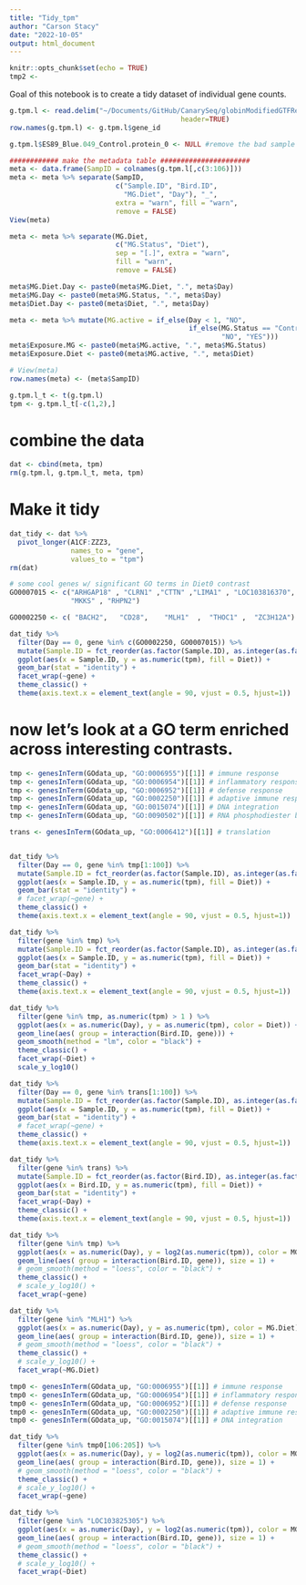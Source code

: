 ```yaml
---
title: "Tidy_tpm"
author: "Carson Stacy"
date: "2022-10-05"
output: html_document
---
```


```r
knitr::opts_chunk$set(echo = TRUE)
tmp2 <- 
```

Goal of this notebook is to create a tidy dataset of individual gene counts.
```r
g.tpm.l <- read.delim("~/Documents/GitHub/CanarySeq/globinModifiedGTFResults/rsem.merged.gene_tpm.tsv", 
                                          header=TRUE)
row.names(g.tpm.l) <- g.tpm.l$gene_id

g.tpm.l$ES89_Blue.049_Control.protein_0 <- NULL #remove the bad sample

############ make the metadata table ######################
meta <- data.frame(SampID = colnames(g.tpm.l[,c(3:106)]))
meta <- meta %>% separate(SampID, 
                          c("Sample.ID", "Bird.ID",
                            "MG.Diet", "Day"), "_", 
                          extra = "warn", fill = "warn", 
                          remove = FALSE) 
View(meta)

meta <- meta %>% separate(MG.Diet, 
                          c("MG.Status", "Diet"), 
                          sep = "[.]", extra = "warn", 
                          fill = "warn", 
                          remove = FALSE) 

meta$MG.Diet.Day <- paste0(meta$MG.Diet, ".", meta$Day)
meta$MG.Day <- paste0(meta$MG.Status, ".", meta$Day)
meta$Diet.Day <- paste0(meta$Diet, ".", meta$Day)

meta <- meta %>% mutate(MG.active = if_else(Day < 1, "NO", 
                                            if_else(MG.Status == "Control",
                                                    "NO", "YES")))
meta$Exposure.MG <- paste0(meta$MG.active, ".", meta$MG.Status)
meta$Exposure.Diet <- paste0(meta$MG.active, ".", meta$Diet)

# View(meta)
row.names(meta) <- (meta$SampID)

g.tpm.l_t <- t(g.tpm.l)
tpm <- g.tpm.l_t[-c(1,2),]
```

# combine the data
```r
dat <- cbind(meta, tpm)
rm(g.tpm.l, g.tpm.l_t, meta, tpm)
```

# Make it tidy
```r
dat_tidy <- dat %>% 
  pivot_longer(A1CF:ZZZ3, 
               names_to = "gene",
               values_to = "tpm")
rm(dat)
```

```r
# some cool genes w/ significant GO terms in Diet0 contrast 
GO0007015 <- c("ARHGAP18" , "CLRN1" ,"CTTN" ,"LIMA1" , "LOC103816370",
               "MKKS" , "RHPN2")    

GO0002250 <- c( "BACH2",   "CD28",    "MLH1"  ,  "THOC1" ,  "ZC3H12A")
```

```r
dat_tidy %>%
  filter(Day == 0, gene %in% c(GO0002250, GO0007015)) %>%
  mutate(Sample.ID = fct_reorder(as.factor(Sample.ID), as.integer(as.factor(Diet)))) %>%
  ggplot(aes(x = Sample.ID, y = as.numeric(tpm), fill = Diet)) +
  geom_bar(stat = "identity") +
  facet_wrap(~gene) +
  theme_classic() +
  theme(axis.text.x = element_text(angle = 90, vjust = 0.5, hjust=1))
```

# now let's look at a GO term enriched across interesting contrasts.
```r
tmp <- genesInTerm(GOdata_up, "GO:0006955")[[1]] # immune response
tmp <- genesInTerm(GOdata_up, "GO:0006954")[[1]] # inflammatory response
tmp <- genesInTerm(GOdata_up, "GO:0006952")[[1]] # defense response
tmp <- genesInTerm(GOdata_up, "GO:0002250")[[1]] # adaptive immune response
tmp <- genesInTerm(GOdata_up, "GO:0015074")[[1]] # DNA integration
tmp <- genesInTerm(GOdata_up, "GO:0090502")[[1]] # RNA phosphodiester bond hydrolysis; endonucleolytic

trans <- genesInTerm(GOdata_up, "GO:0006412")[[1]] # translation


dat_tidy %>%
  filter(Day == 0, gene %in% tmp[1:100]) %>%
  mutate(Sample.ID = fct_reorder(as.factor(Sample.ID), as.integer(as.factor(Diet)))) %>%
  ggplot(aes(x = Sample.ID, y = as.numeric(tpm), fill = Diet)) +
  geom_bar(stat = "identity") +
  # facet_wrap(~gene) +
  theme_classic() +
  theme(axis.text.x = element_text(angle = 90, vjust = 0.5, hjust=1))

dat_tidy %>%
  filter(gene %in% tmp) %>%
  mutate(Sample.ID = fct_reorder(as.factor(Sample.ID), as.integer(as.factor(Diet)))) %>%
  ggplot(aes(x = Sample.ID, y = as.numeric(tpm), fill = Diet)) +
  geom_bar(stat = "identity") +
  facet_wrap(~Day) +
  theme_classic() +
  theme(axis.text.x = element_text(angle = 90, vjust = 0.5, hjust=1))

dat_tidy %>%
  filter(gene %in% tmp, as.numeric(tpm) > 1 ) %>%
  ggplot(aes(x = as.numeric(Day), y = as.numeric(tpm), color = Diet)) +
  geom_line(aes( group = interaction(Bird.ID, gene))) +
  geom_smooth(method = "lm", color = "black") +
  theme_classic() +
  facet_wrap(~Diet) +
  scale_y_log10()
```


```r

dat_tidy %>%
  filter(Day == 0, gene %in% trans[1:100]) %>%
  mutate(Sample.ID = fct_reorder(as.factor(Sample.ID), as.integer(as.factor(Diet)))) %>%
  ggplot(aes(x = Sample.ID, y = as.numeric(tpm), fill = Diet)) +
  geom_bar(stat = "identity") +
  # facet_wrap(~gene) +
  theme_classic() +
  theme(axis.text.x = element_text(angle = 90, vjust = 0.5, hjust=1))

dat_tidy %>%
  filter(gene %in% trans) %>%
  mutate(Sample.ID = fct_reorder(as.factor(Bird.ID), as.integer(as.factor(Diet)))) %>%
  ggplot(aes(x = Bird.ID, y = as.numeric(tpm), fill = Diet)) +
  geom_bar(stat = "identity") +
  facet_wrap(~Day) +
  theme_classic() +
  theme(axis.text.x = element_text(angle = 90, vjust = 0.5, hjust=1))

dat_tidy %>%
  filter(gene %in% tmp) %>%
  ggplot(aes(x = as.numeric(Day), y = log2(as.numeric(tpm)), color = MG.Diet)) +
  geom_line(aes( group = interaction(Bird.ID, gene)), size = 1) +
  # geom_smooth(method = "loess", color = "black") +
  theme_classic() +
  # scale_y_log10() +
  facet_wrap(~gene) 

dat_tidy %>%
  filter(gene %in% "MLH1") %>%
  ggplot(aes(x = as.numeric(Day), y = as.numeric(tpm), color = MG.Diet)) +
  geom_line(aes( group = interaction(Bird.ID, gene)), size = 1) +
  # geom_smooth(method = "loess", color = "black") +
  theme_classic() +
  # scale_y_log10() +
  facet_wrap(~MG.Diet) 
```


```r
tmp0 <- genesInTerm(GOdata_up, "GO:0006955")[[1]] # immune response
tmp0 <- genesInTerm(GOdata_up, "GO:0006954")[[1]] # inflammatory response
tmp0 <- genesInTerm(GOdata_up, "GO:0006952")[[1]] # defense response
tmp0 <- genesInTerm(GOdata_up, "GO:0002250")[[1]] # adaptive immune response
tmp0 <- genesInTerm(GOdata_up, "GO:0015074")[[1]] # DNA integration
```

```r

dat_tidy %>%
  filter(gene %in% tmp0[106:205]) %>%
  ggplot(aes(x = as.numeric(Day), y = log2(as.numeric(tpm)), color = MG.Diet)) +
  geom_line(aes( group = interaction(Bird.ID, gene)), size = 1) +
  # geom_smooth(method = "loess", color = "black") +
  theme_classic() +
  # scale_y_log10() +
  facet_wrap(~gene) 

dat_tidy %>%
  filter(gene %in% "LOC103825305") %>%
  ggplot(aes(x = as.numeric(Day), y = log2(as.numeric(tpm)), color = MG.Diet)) +
  geom_line(aes( group = interaction(Bird.ID, gene)), size = 1) +
  # geom_smooth(method = "loess", color = "black") +
  theme_classic() +
  # scale_y_log10() +
  facet_wrap(~Diet) 
```

